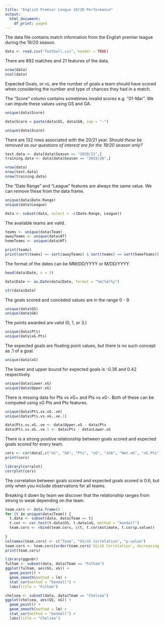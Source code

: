 ```yaml
---
title: "English Premier League 19/20 Performance"
output:
  html_document:
    df_print: paged
---
```


The data file contains match information from the English premier league during the 19/20 season.

```r
data <- read.csv("football.csv", header = TRUE)
```

There are 892 matches and 21 features of the data.

```r
nrow(data)
ncol(data)
```
Expected Goals, or `xG`, are the number of goals a team should have scored when considering the number and type of chances they had in a match.

The "Score" column contains sometimes invalid scores e.g. "01-Mar". We can impute these values using GS and GA.

```r
unique(data$Score)

data$Score = paste(data$GS, data$GA, sep = "-")

unique(data$Score)
```
There are 132 rows associated with the 20/21 year. *Should these be removed as our questions of interest are for the 19/20 season only?*

```r
test.data <- data[data$Season == "2020/21",]
training.data <- data[data$Season == "2019/20",]

nrow(data)
nrow(test.data)
nrow(training.data)
```

The "Date Range" and "League" features are always the same value. We can remove these from the data frame.

```r
unique(data$Date.Range)
unique(data$League)

data <- subset(data, select = -c(Date.Range, League))
```
The available teams are valid.

```r
teams <- unique(data$Team)
awayTeams <- unique(data$AT)
homeTeams <- unique(data$HT)

print(teams)
print(sort(teams) == sort(awayTeams) & sort(teams) == sort(homeTeams))
```

The format of the dates can be MM/DD/YYYY or M/DD/YYYY.

```r
head(data$Date, n = 3)

data$Date <- as.Date(data$Date, format = "%m/%d/%y")

str(data$Date)
```
The goals scored and conceded values are in the range 0 - 9.

```r
unique(data$GS)
unique(data$GA)
```
The points awarded are valid (0, 1, or 3.)

```r
unique(data$Pts)
unique(data$xG.Pts)
```
The expected goals are floating point values, but there is no such concept as .1 of a goal.

```r
unique(data$xG)
```
The lower and upper bound for expected goals is -0.36 and 0.42 respectively.

```r
unique(data$Lower.xG)
unique(data$Upper.xG)
```
There is missing data for Pts vs xG+ and Pts vs xG-. Both of these can be computed using xG Pts and Pts features.

```r
unique(data$Pts.vs.xG..ve)
unique(data$Pts.vs.xG..ve.1)

data$Pts.vs.xG..ve <- data$Upper.xG - data$Pts
data$Pts.vs.xG..ve.1 <- data$Pts - data$Lower.xG
```

There is a strong positive relationship between goals scored and expected goals scored for every team.

```r
cors <- cor(data[,c("GS", "GA", "Pts", "xG", "xGA", "Net.xG", "xG.Pts")])
print(cors)

library(corrplot)
corrplot(cors)
```
The correlation between goals scored and expected goals scored is 0.6, but only when you include observations for all teams.

Breaking it down by team we discover that the relationship ranges from strong to weak depending on the team.

```r
team.cors <- data.frame()
for (t in unique(data$Team)) {
  t.data <- subset(data, data$Team == t)
  t.cor <- cor.test(t.data$GS, t.data$xG, method = "kendall")
  team.cors <- rbind(team.cors, c(t, t.cor$estimate, t.cor$p.value))
  
}
colnames(team.cors) <- c("Team", "GS/xG Correlation", "p-value")
team.cors <- team.cors[order(team.cors$`GS/xG Correlation`, decreasing = TRUE),]
print(team.cors)
```

```r
library(ggpubr)
fulham <- subset(data, data$Team == "Fulham")
ggplot(fulham, aes(GS, xG)) +
  geom_point() +
  geom_smooth(method = lm) +
  stat_cor(method = "kendall") +
  labs(title = "Fulham")

chelsea <- subset(data, data$Team == "Chelsea")
ggplot(chelsea, aes(GS, xG)) +
  geom_point() +
  geom_smooth(method = lm) +
  stat_cor(method = "kendall") +
  labs(title = "Chelsea")
```
